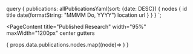 
  query {
    publications: allPublicationsYaml(sort: {date: DESC}) {
      nodes {
        id
        title
        date(formatString: "MMMM Do, YYYY")
        location
        url
      }
    }
  }
`;

<PageContent 
  title="Published Research"
  width="95%" maxWidth="1200px" center gutters
>

{
  props.data.publications.nodes.map((node)=> <Publication node={node}/>)
}
</PageContent>